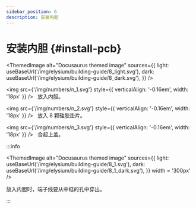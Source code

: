 ```yaml
---
sidebar_position: 6
description: 安装内胆
---
```



# 安装内胆 {#install-pcb}

<ThemedImage
  alt="Docusaurus themed image"
  sources={{
    light: useBaseUrl('/img/elysium/building-guide/8_light.svg'),
    dark: useBaseUrl('/img/elysium/building-guide/8_dark.svg'),
  }}
/>

<img src={'/img/numbers/n_1.svg'} style={{ verticalAlign: '-0.16em', width: '18px' }} /> &nbsp;  放入内胆。

<img src={'/img/numbers/n_2.svg'} style={{ verticalAlign: '-0.16em', width: '18px' }} /> &nbsp;  放入 8 颗硅胶垫片。

<img src={'/img/numbers/n_3.svg'} style={{ verticalAlign: '-0.16em', width: '18px' }} /> &nbsp;  合起上盖。

:::info

<ThemedImage
  alt="Docusaurus themed image"
  sources={{
    light: useBaseUrl('/img/elysium/building-guide/8_1.svg'),
    dark: useBaseUrl('/img/elysium/building-guide/8_1_dark.svg'),
  }}
  width = '300px'
/>

放入内胆时，端子线要从中框的孔中穿出。

:::